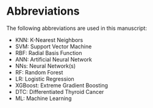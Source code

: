 # Abbreviations

The following abbreviations are used in this manuscript:

- KNN: K-Nearest Neighbors
- SVM: Support Vector Machine
- RBF: Radial Basis Function
- ANN: Artificial Neural Network
- NNs: Neural Network(s)
- RF: Random Forest
- LR: Logistic Regression
- XGBoost: Extreme Gradient Boosting
- DTC: Differentiated Thyroid Cancer
- ML: Machine Learning